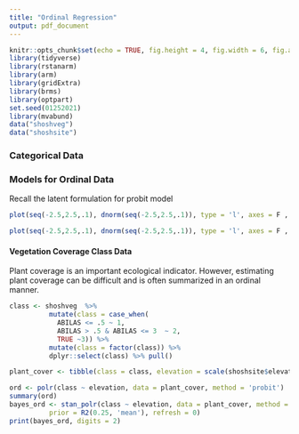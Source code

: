 ```yaml
---
title: "Ordinal Regression"
output: pdf_document
---
```


\renewcommand{\vec}[1]{\mathbf{#1}}

```r
knitr::opts_chunk$set(echo = TRUE, fig.height = 4, fig.width = 6, fig.align = 'center')
library(tidyverse) 
library(rstanarm)
library(arm)
library(gridExtra)
library(brms)
library(optpart)
set.seed(01252021)
library(mvabund)
data("shoshveg")
data("shoshsite")
```

### Categorical Data

\vfill
\vfill

\vfill

### Models for Ordinal Data


Recall the latent formulation for probit model


```r
plot(seq(-2.5,2.5,.1), dnorm(seq(-2.5,2.5,.1)), type = 'l', axes = F , ylab = '', xlab ='')
```

\vfill

\vfill
\vfill
\newpage

\vfill

```r
plot(seq(-2.5,2.5,.1), dnorm(seq(-2.5,2.5,.1)), type = 'l', axes = F , ylab = '', xlab ='')
```

\vfill

\vfill

\newpage

#### Vegetation Coverage Class Data

Plant coverage is an important ecological indicator. However, estimating plant coverage can be difficult and is often summarized in an ordinal manner.

\vfill

```r
class <- shoshveg  %>% 
          mutate(class = case_when(
            ABILAS <= .5 ~ 1,
            ABILAS > .5 & ABILAS <= 3  ~ 2,
            TRUE ~3)) %>% 
          mutate(class = factor(class)) %>%
          dplyr::select(class) %>% pull()

plant_cover <- tibble(class = class, elevation = scale(shoshsite$elevation))
```

\vfill

```r
ord <- polr(class ~ elevation, data = plant_cover, method = 'probit')
summary(ord)
bayes_ord <- stan_polr(class ~ elevation, data = plant_cover, method = 'probit',
          prior = R2(0.25, 'mean'), refresh = 0)
print(bayes_ord, digits = 2)
```


